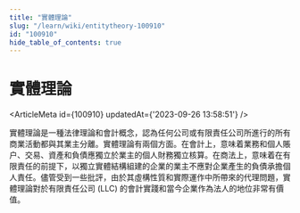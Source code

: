 ```yaml
---
title: "實體理論"
slug: "/learn/wiki/entitytheory-100910"
id: "100910"
hide_table_of_contents: true
---
```



# 實體理論

<ArticleMeta id={100910} updatedAt={'2023-09-26 13:58:51'} />
<div className='border-solid border-b border-t-0 my-4 border-[var(--ifm-color-gray-300)]' />

實體理論是一種法律理論和會計概念，認為任何公司或有限責任公司所進行的所有商業活動都與其業主分離。實體理論有兩個方面。在會計上，意味着業務和個人賬户、交易、資產和負債應獨立於業主的個人財務獨立核算。在商法上，意味着在有限責任的前提下，以獨立實體結構組建的企業的業主不應對企業產生的負債承擔個人責任。儘管受到一些批評，由於其虛構性質和實際運作中所帶來的代理問題，實體理論對於有限責任公司 (LLC) 的會計實踐和當今企業作為法人的地位非常有價值。
